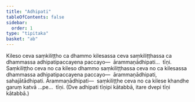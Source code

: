 ```yaml
---
title: "Adhipati"
tableOfContents: false
sidebar:
  order: 1
type: "tipitaka"
basket: "ab"
---
```



<DynamicBreadcrumb />

<Division number="89">

<Paragraph number="4038">
Kileso ceva saṃkiliṭṭho ca dhammo kilesassa ceva saṃkiliṭṭhassa ca dhammassa adhipatipaccayena paccayo—  ārammaṇādhipati…  tīṇi.
</Paragraph>

<Paragraph number="4039">
Saṃkiliṭṭho ceva no ca kileso dhammo saṃkiliṭṭhassa ceva no ca kilesassa dhammassa adhipatipaccayena paccayo—  ārammaṇādhipati, sahajātādhipati. <Emphasis>Ārammaṇādhipati</Emphasis>—  saṃkiliṭṭhe ceva no ca kilese khandhe garuṃ katvā …pe…  tīṇi. (Dve adhipati tīṇipi kātabbā, itare dvepi tīṇi kātabbā.)
</Paragraph>
</Division>